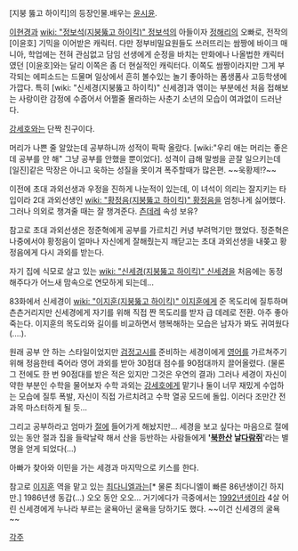 [지붕 뚫고 하이킥]의 등장인물.배우는 [[윤시윤]].

[[이현경]]과 [[wiki: "정보석(지붕뚫고 하이킥)" 정보석]]의 아들이자 [[정해리]]의 오빠로, 전작의 [이윤호] 기믹을 이어받은 캐릭터. 다만 정부비밀요원들도 쓰러뜨리는 쌈짱에 바이크 매니아, 학업에는 전혀 관심없고 담임 선생에게 순정을 바치는 만화에나 나올법한 캐릭터였던 [이윤호]와는 달리 이쪽은 좀 더 현실적인 캐릭터다. 이쪽도 쌈짱이라지만 그게 부각되는 에피소드는 드물며 일상에서 흔히 볼수있는 놀기 좋아하는 폼생폼사 고등학생에 가깝다. 특히 [wiki: "신세경(지붕뚫고 하이킥)" 신세경]과 엮이는 부분에선 처음 접해보는 사랑이란 감정에 수줍어서 어쩔줄 몰라하는 사춘기 소년의 모습이 여과없이 드러난다.

[[강세호]]와는 단짝 친구이다.

머리가 나쁜 줄 알았는데 공부하니까 성적이 팍팍 올랐다. [wiki:"우리 애는 머리는 좋은데 공부를 안 해" 그냥 공부를 안했을 뿐이었다]. 성격이 급해 말썽을 곧잘 일으키는데 [일진]같은 막장은 아니고 욱하는 성질을 못이겨 폭주할때가 많은편. ~~욱황제!?~~

이전에 초대 과외선생과 우정을 진하게 나눈적이 있는데, 이 녀석이 의리는 잘지키는 타입이라 2대 과외선생인 [[wiki: "황정음(지붕뚫고 하이킥)" 황정음]]을 엄청나게 싫어했다. 그러나 의외로 챙겨줄 때는 잘 챙겨준다. [[츤데레]] 속성 보유?

참고로 초대 과외선생은 정준혁에게 공부를 가르치긴 커녕 부려먹기만 했었다. 정준혁은 나중에서야 황정음이 얼마나 자신에게 잘해줬는지 깨닫고는 초대 과외선생을 내쫒고 황정음에게 다시 과외를 받는다.  

자기 집에 식모로 살고 있는 [[wiki: "신세경(지붕뚫고 하이킥)" 신세경]]을 처음에는 동정 해주다가 어느새 맘속으로 연모하게 되는데...

83화에서 신세경이 [[wiki: "이지훈(지붕뚫고 하이킥)" 이지훈]]에게 준 목도리에 질투하며 츤츤거리지만 신세경에게 자기를 위해 직접 짠 목도리를 받자 급 데레로 전환. 아주 좋아 죽는다. 이지훈의 목도리와 길이를 비교하면서 행복해하는 모습은 남자가 봐도 귀여웠다(....).

원래 공부 안 하는 스타일이었지만 [[검정고시]]를 준비하는 세경이에게 [[영어]]를 가르쳐주기 위해 정음한테 죽어라 영어 과외를 받아 30점대 점수를 90점대까지 끌어올렸다. (물론 그 전에도 한 번 90점대를 받은 적은 있지만 그것은 우연의 결과) 그러나 세경이 자신이 약한 부분인 수학을 물어보자 수학 과외는 [[강세호]]에게 맡기나 둘이 너무 재밌게 수업하는 모습에 질투 폭발, 자신이 직접 가르치려고 수학 열공 모드에 돌입. 이러다 조만간 전과목 마스터하게 될 듯... 

그리고 공부하라고 엄마가 [[절]]에 들어가게 해놨지만... 세경을 보고 싶다는 마음으로 절에 있는 동안 절과 집을 들락날락 해서 산을 등반하는 사람들에게 ''''[[북한산]] 날[[다람쥐]]''''라는 별명을 얻게 되었다(...)

아빠가 찾아와 이민을 가는 세경과 마지막으로 키스를 한다.

참고로 [[이지훈]] 역을 맡고 있는 [[최다니엘]]과는[* 물론 최다니엘이 빠른 86년생이긴 하지만.] 1986년생 동갑(...) 오오 동안 오오... 거기에다가 극중에서는 [[1992년]]생이라 4살 어린 신세경에게 누나라 부르는 굴욕아닌 굴욕을 당하기도 했다. ~~이건 신세경의 굴욕~~

[[각주]]
